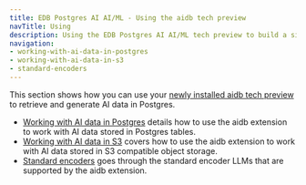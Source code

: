 ```yaml
---
title: EDB Postgres AI AI/ML - Using the aidb tech preview
navTitle: Using
description: Using the EDB Postgres AI AI/ML tech preview to build a simple retrieval augmented generation (RAG) application in Postgres.
navigation:
- working-with-ai-data-in-postgres
- working-with-ai-data-in-s3
- standard-encoders
---
```


This section shows how you can use your [newly installed aidb tech preview](install-tech-preview) to retrieve and generate AI data in Postgres.

* [Working with AI data in Postgres](working-with-ai-data-in-postgres) details how to use the aidb extension to work with AI data stored in Postgres tables.
* [Working with AI data in S3](working-with-ai-data-in-s3) covers how to use the aidb extension to work with AI data stored in S3 compatible object storage.
* [Standard encoders](standard-encoders) goes through the standard encoder LLMs that are supported by the aidb extension.

